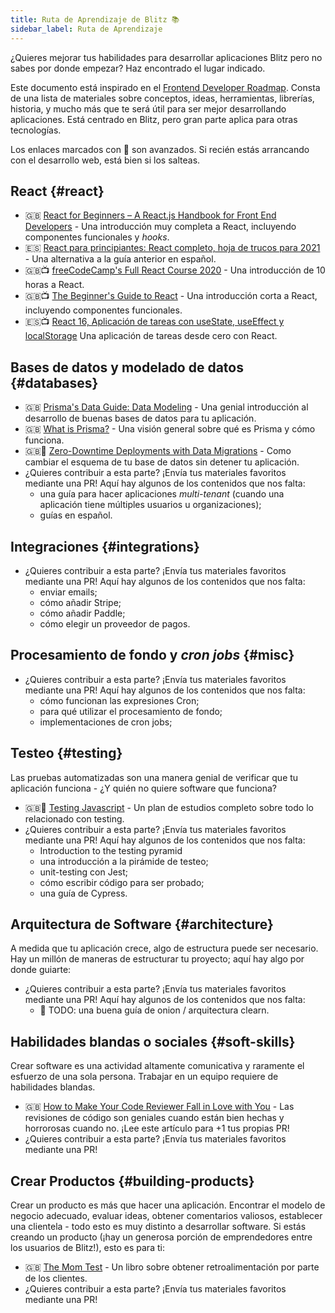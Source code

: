 ```yaml
---
title: Ruta de Aprendizaje de Blitz 📚
sidebar_label: Ruta de Aprendizaje
---
```


¿Quieres mejorar tus habilidades para desarrollar aplicaciones Blitz pero
no sabes por donde empezar? Haz encontrado el lugar indicado.

Este documento está inspirado en el
[Frontend Developer Roadmap](https://roadmap.sh/frontend). Consta de una
lista de materiales sobre conceptos, ideas, herramientas, librerías,
historia, y mucho más que te será útil para ser mejor desarrollando
aplicaciones. Está centrado en Blitz, pero gran parte aplica para otras
tecnologías.

<Card type="info">

Los enlaces marcados con 🥷 son avanzados. Si recién estás arrancando con
el desarrollo web, está bien si los salteas.

</Card>

## React {#react}

- 🇬🇧
  [React for Beginners – A React.js Handbook for Front End Developers](https://www.freecodecamp.org/news/react-beginner-handbook) -
  Una introducción muy completa a React, incluyendo componentes
  funcionales y _hooks_.
- 🇪🇸
  [React para principiantes: React completo, hoja de trucos para 2021](https://www.freecodecamp.org/espanol/news/react-para-principiantes-complete-react-hoja-de-trucos-para-2021/) -
  Una alternativa a la guía anterior en español.
- 🇬🇧📺
  [freeCodeCamp's Full React Course 2020](https://www.youtube.com/watch?v=4UZrsTqkcW4) -
  Una introducción de 10 horas a React.
- 🇬🇧📺
  [The Beginner's Guide to React](https://egghead.io/courses/the-beginner-s-guide-to-react) -
  Una introducción corta a React, incluyendo componentes funcionales.
- 🇪🇸📺
  [React 16, Aplicación de tareas con useState, useEffect y localStorage](https://www.youtube.com/watch?v=XyWC4xpbKWs)
  Una aplicación de tareas desde cero con React.

## Bases de datos y modelado de datos {#databases}

- 🇬🇧
  [Prisma's Data Guide: Data Modeling](https://www.prisma.io/dataguide/datamodeling) -
  Una genial introducción al desarrollo de buenas bases de datos para tu
  aplicación.
- 🇬🇧
  [What is Prisma?](https://www.prisma.io/docs/concepts/overview/what-is-prisma) -
  Una visión general sobre qué es Prisma y cómo funciona.
- 🇬🇧🥷
  [Zero-Downtime Deployments with Data Migrations](https://engineering.wework.com/zero-downtime-deployments-with-data-migrations-2e337df48b8f) -
  Como cambiar el esquema de tu base de datos sin detener tu aplicación.
- ¿Quieres contribuir a esta parte? ¡Envía tus materiales favoritos
  mediante una PR! Aquí hay algunos de los contenidos que nos falta:
  - una guía para hacer aplicaciones _multi-tenant_ (cuando una aplicación
    tiene múltiples usuarios u organizaciones);
  - guías en español.

## Integraciones {#integrations}

- ¿Quieres contribuir a esta parte? ¡Envía tus materiales favoritos
  mediante una PR! Aquí hay algunos de los contenidos que nos falta:
  - enviar emails;
  - cómo añadir Stripe;
  - cómo añadir Paddle;
  - cómo elegir un proveedor de pagos.

## Procesamiento de fondo y _cron jobs_ {#misc}

- ¿Quieres contribuir a esta parte? ¡Envía tus materiales favoritos
  mediante una PR! Aquí hay algunos de los contenidos que nos falta:
  - cómo funcionan las expresiones Cron;
  - para qué utilizar el procesamiento de fondo;
  - implementaciones de cron jobs;

## Testeo {#testing}

Las pruebas automatizadas son una manera genial de verificar que tu
aplicación funciona - ¿Y quién no quiere software que funciona?

- 🇬🇧💸 [Testing Javascript](https://testingjavascript.com) - Un plan de
  estudios completo sobre todo lo relacionado con testing.
- ¿Quieres contribuir a esta parte? ¡Envía tus materiales favoritos
  mediante una PR! Aquí hay algunos de los contenidos que nos falta:
  - Introduction to the testing pyramid
  - una introducción a la pirámide de testeo;
  - unit-testing con Jest;
  - cómo escribir código para ser probado;
  - una guía de Cypress.

## Arquitectura de Software {#architecture}

A medida que tu aplicación crece, algo de estructura puede ser necesario.
Hay un millón de maneras de estructurar tu proyecto; aquí hay algo por
donde guiarte:

- ¿Quieres contribuir a esta parte? ¡Envía tus materiales favoritos
  mediante una PR! Aquí hay algunos de los contenidos que nos falta:
  - 🥷 TODO: una buena guía de onion / arquitectura clearn.

## Habilidades blandas o sociales {#soft-skills}

Crear software es una actividad altamente comunicativa y raramente el
esfuerzo de una sola persona. Trabajar en un equipo requiere de
habilidades blandas.

- 🇬🇧
  [How to Make Your Code Reviewer Fall in Love with You](https://mtlynch.io/code-review-love/) -
  Las revisiones de código son geniales cuando están bien hechas y
  horrorosas cuando no. ¡Lee este artículo para +1 tus propias PR!
- ¿Quieres contribuir a esta parte? ¡Envía tus materiales favoritos
  mediante una PR!

## Crear Productos {#building-products}

Crear un producto es más que hacer una aplicación. Encontrar el modelo de
negocio adecuado, evaluar ideas, obtener comentarios valiosos, establecer
una clientela - todo esto es muy distinto a desarrollar software. Si estás
creando un producto (¡hay un generosa porción de emprendedores entre los
usuarios de Blitz!), esto es para ti:

<!--alex disable dad-mom -->

- 🇬🇧 [The Mom Test](http://momtestbook.com) - Un libro sobre obtener
  retroalimentación por parte de los clientes.
- ¿Quieres contribuir a esta parte? ¡Envía tus materiales favoritos
  mediante una PR!

<!--alex enable dad-mom -->
